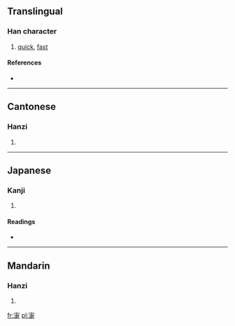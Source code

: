 ==Translingual==

===Han character===
{{Han char|rn=40|rad=宀|as=08|sn=11|four=3080<sub>1</sub>|canj=十十中人 (JJLO)}}

# [[quick]], [[fast]]

====References====
* {{Han ref|kx=0287.190|dkj=07199|dj=0569.050|hdz=20938.030|uh=5BC1|ud=23489|bh=D4F1|bd=54513}}

----

==Cantonese==

===Hanzi===
{{yue-hanzi|jyut=|y=jaan2}}

# {{defn|lang=yue|sort=宀08}}

----

==Japanese==

===Kanji===
{{ja-kanji|grade=|rs=宀08}}

# {{defn|lang=ja|sort=宀08}}

====Readings====
* {{ja-readings|on=[[さん]] (san), [[しょう]] (shō)|kun=[[すみやか]] (sumiyaka)}}

----

==Mandarin==

===Hanzi===
{{cmn-hanzi|pin=[[zǎn]] ([[zan3]])|wg=tsan<sup>3</sup>}}

# {{defn|lang=cmn|sort=宀08}}

[[fr:寁]]
[[pl:寁]]